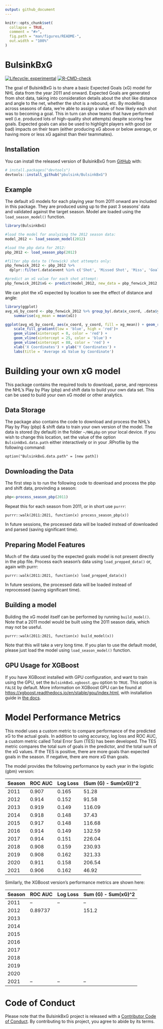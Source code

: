 ```yaml
---
output: github_document
---
```


<!-- README.md is generated from README.Rmd. Please edit that file -->

```r
knitr::opts_chunk$set(
  collapse = TRUE,
  comment = "#>",
  fig.path = "man/figures/README-",
  out.width = "100%"
)
```

# BulsinkBxG

<!-- badges: start -->

[![Lifecycle: experimental](https://img.shields.io/badge/lifecycle-experimental-orange.svg)](https://lifecycle.r-lib.org/articles/stages.html#experimental)
[![R-CMD-check](https://github.com/pbulsink/BulsinkBxG/workflows/R-CMD-check/badge.svg)](https://github.com/pbulsink/BulsinkBxG/actions)

<!-- badges: end -->

The goal of BulsinkBxG is to share a basic Expected Goals (xG) model for NHL data from the year 2011 and onward. Expected Goals are generated from shot data, taking into consideration details about the shot like distance and angle to the net, whether the shot is a rebound, etc. By modelling across seasons of data, we're able to assign a value of how likely each shot was to becoming a goal. This in turn can show teams that have performed well (i.e. produced lots of high-quality shot attempts) despite scoring few goals. Expected goals can also be used to highlight players with good (or bad) impacts on their team (either producing xG above or below average, or having more or less xG against than their teammates).

## Installation

You can install the released version of BulsinkBxG from [GitHub](https://github.com/) with:

``` r
# install.packages("devtools")
devtools::install_github("pbulsink/BulsinkBxG")
```

## Example

The default xG models for each playing year from 2011 onward are included in this package. They are produced using up to the past 3 seasons' data and validated against the target season. Model are loaded using the `load_season_model()` function.

```r
library(BulsinkBxG)

#load the model for analyzing the 2012 season data:
model_2012 <- load_season_model(2012)

#load the pbp data for 2012:
pbp_2012 <- load_season_pbp(2012)

#filter pbp data to (fenwick) shot attempts only:
pbp_fenwick_2012 <- pbp_2012 %>%
  dplyr::filter(.data$event %in% c('Shot', 'Missed Shot', 'Miss', 'Goal'))

#predict an xG value for each shot attempt:
pbp_fenwick_2012$xG <- predict(model_2012, new_data = pbp_fenwick_2012, type = "prob")$.pred_goal
```

We can plot the xG expected by location to see the effect of distance and angle:

```r
library(ggplot)
avg_xG_by_coord <- pbp_fenwick_2012 %>% group_by(.data$x_coord, .data$y_coord) %>%
    summarise(xg_mean = mean(xG))

ggplot(avg_xG_by_coord, aes(x_coord, y_coord, fill = xg_mean)) + geom_raster() +
    scale_fill_gradient(low = 'blue', high = 'red')+
    geom_vline(xintercept = 0, color = 'red') +
    geom_vline(xintercept = 25, color = 'blue') +
    geom_vline(xintercept = 88, color = 'red') +
    xlab('X Coordinates') + ylab('Y Coordinates') +
    labs(title = 'Average xG Value by Coordinate')
```


# Building your own xG model

This package contains the required tools to download, parse, and reprocess the NHL's Play by Play (pbp) and shift data to build your own data set. This can be used to build your own xG model or other analytics.

## Data Storage

The package also contains the code to download and process the NHL's Play by Play (pbp) & shift data to train your own version of the model. The data is stored (by default) in the folder `~/NHLpbp` on your local device. If you wish to change this location, set the value of the option `BulsinkBxG.data.path` either interactively or in your .RProfile by the following command:

```option("BulsinkBxG.data.path" = [new path])```

## Downloading the Data

The first step is to run the following code to download and process the pbp and shift data, provinding a season:
```r
pbp<-process_season_pbp(2011)
```

Repeat this for each season from 2011, or in short use `purrr`: 

```
purrr::walk(2011:2021, function(x) process_season_pbp(x))
```

In future sessions, the processed data will be loaded instead of downloaded and parsed (saving significant time). 

## Preparing Model Features

Much of the data used by the expected goals model is not present directly in the pbp file. Process each season's data using `load_prepped_data()` or, again with purrr:

```
purrr::walk(2011:2021, function(x) load_prepped_data(x))
```

In future sessions, the processed data will be loaded instead of reprocessed (saving significant time).  

## Building a model

Building the xG model itself can be performed by running `build_model()`. Note that a 2011 model would be built using the 2011 season data, which may not be useful. 

```
purrr::walk(2011:2021, function(x) build_model(x))
```

Note that this will take a very long time. If you plan to use the default model, please just load the model using `load_season_model()` function.

## GPU Usage for XGBoost
If you have XGBoost installed with GPU configuration, and want to train using the GPU, set the `BulsinkBxG.xgboost.gpu` option to `TRUE`. This option is `FALSE` by default. More information on XGBoost GPU can be found at [https://xgboost.readthedocs.io/en/stable/gpu/index.html](https://xgboost.readthedocs.io/en/stable/gpu/index.html), with installation guide in [the docs](https://xgboost.readthedocs.io/en/stable/install.html#r). 

# Model Performance Metrics

This model uses a custom metric to compare performance of the predicted xG to the actual goals. In addition to using accuracy, log loss and ROC AUC, a custom metric called Total Error Sum (TES) has been developed. The TES metric compares the total sum of goals in the predictor, and the total sum of the xG values. If the TES is positive, there are more goals than expected goals in the season. If negative, there are more xG than goals.

The model provides the following performance by each year in the logistic (gbm) version:

| Season | ROC AUC | Log Loss | (Sum (G) - Sum(xG))^2 |
|--------|---------|----------|-----------------------|
| 2011   | 0.907   | 0.165    |  51.28                |
| 2012   | 0.914   | 0.152    |  91.58                |
| 2013   | 0.919   | 0.149    | 116.09                |
| 2014   | 0.918   | 0.148    |  37.43                |
| 2015   | 0.917   | 0.148    | 116.68                |
| 2016   | 0.914   | 0.149    | 132.59                |
| 2017   | 0.914   | 0.151    | 226.04                |
| 2018   | 0.908   | 0.159    | 230.93                |
| 2019   | 0.908   | 0.162    | 321.33                |
| 2020   | 0.911   | 0.158    | 206.54                |
| 2021   | 0.906   | 0.162    |  46.92                |

Similarly, the XGBoost version's performance metrics are shown here: 

| Season | ROC AUC | Log Loss | Sum (G) - Sum(xG)^2 |
|--------|---------|----------|---------------------|
| 2011   |   --    | --       |  --                 |
| 2012   | 0.89737 |          | 151.2               |
| 2013   |         |          |                     |
| 2014   |         |          |                     |
| 2015   |         |          |                     |
| 2016   |         |          |                     |
| 2017   |         |          |                     |
| 2018   |         |          |                     |
| 2019   |         |          |                     |
| 2020   |         |          |                     |
| 2021   | --      | --       | --                  |

# Code of Conduct

Please note that the BulsinkBxG project is released with a [Contributor Code of Conduct](https://contributor-covenant.org/version/2/0/CODE_OF_CONDUCT.html). By contributing to this project, you agree to abide by its terms.
